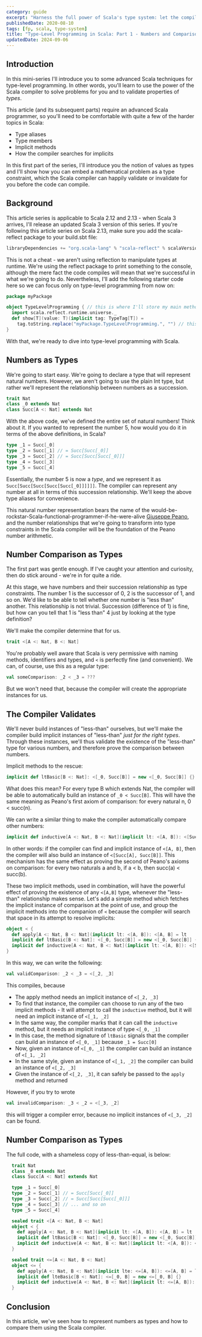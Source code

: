 ```yaml
---
category: guide
excerpt: "Harness the full power of Scala's type system: let the compiler infer complex type relationships for you at compile time"
publishedDate: 2020-08-10
tags: [fp, scala, type-system]
title: "Type-Level Programming in Scala: Part 1 - Numbers and Comparisons"
updatedDate: 2024-09-06
---
```


## Introduction

In this mini-series I'll introduce you to some advanced Scala techniques for type-level programming. In other words, you'll learn to use the power of the Scala compiler to solve problems for you and to validate properties of _types_.

This article (and its subsequent parts) require an advanced Scala programmer, so you'll need to be comfortable with quite a few of the harder topics in Scala:

- Type aliases
- Type members
- Implicit methods
- How the compiler searches for implicits

In this first part of the series, I'll introduce you the notion of values as types and I'll show how you can embed a mathematical problem as a type constraint, which the Scala compiler can happily validate or invalidate for you before the code can compile.

## Background

This article series is applicable to Scala 2.12 and 2.13 - when Scala 3 arrives, I'll release an updated Scala 3 version of this series. If you're following this article series on Scala 2.13, make sure you add the scala-reflect package to your build.sbt file:

```scala
libraryDependencies += "org.scala-lang" % "scala-reflect" % scalaVersion.value
```

This is not a cheat - we aren't using reflection to manipulate types at runtime. We're using the reflect package to print something to the console, although the mere fact the code compiles will mean that we're successful in what we're going to do. Nevertheless, I'll add the following starter code here so we can focus only on type-level programming from now on:

```scala
package myPackage

object TypeLevelProgramming { // this is where I'll store my main method
  import scala.reflect.runtime.universe._
  def show[T](value: T)(implicit tag: TypeTag[T]) =
    tag.toString.replace("myPackage.TypeLevelProgramming.", "") // this will be very verbose otherwise
}
```

With that, we're ready to dive into type-level programming with Scala.

## Numbers as Types

We're going to start easy. We're going to declare a type that will represent natural numbers. However, we aren't going to use the plain Int type, but rather we'll represent the relationship between numbers as a succession.

```scala
trait Nat
class _0 extends Nat
class Succ[A <: Nat] extends Nat
```

With the above code, we've defined the entire set of natural numbers! Think about it. If you wanted to represent the number 5, how would you do it in terms of the above definitions, in Scala?

```scala
type _1 = Succ[_0]
type _2 = Succ[_1] // = Succ[Succ[_0]]
type _3 = Succ[_2] // = Succ[Succ[Succ[_0]]]
type _4 = Succ[_3]
type _5 = Succ[_4]
```

Essentially, the number 5 is now a _type_, and we represent it as `Succ[Succ[Succ[Succ[Succ[_0]]]]]]`. The compiler can represent any number at all in terms of this succession relationship. We'll keep the above type aliases for convenience.

This natural number representation bears the name of the would-be-rockstar-Scala-functional-programmer-if-he-were-alive [Giuseppe Peano](https://en.wikipedia.org/wiki/Giuseppe_Peano), and the number relationships that we're going to transform into type constraints in the Scala compiler will be the foundation of the Peano number arithmetic.

## Number Comparison as Types

The first part was gentle enough. If I've caught your attention and curiosity, then do stick around - we're in for quite a ride.

At this stage, we have numbers and their succession relationship as type constraints. The number 1 is the successor of 0, 2 is the successor of 1, and so on. We'd like to be able to tell whether one number is "less than" another. This relationship is not trivial. Succession (difference of 1) is fine, but how can you tell that 1 is "less than" 4 just by looking at the type definition?

We'll make the compiler determine that for us.

```scala
trait <[A <: Nat, B <: Nat]
```

You're probably well aware that Scala is very permissive with naming methods, identifiers and types, and `<` is perfectly fine (and convenient). We can, of course, use this as a regular type:

```scala
val someComparison: _2 < _3 = ???
```

But we won't need that, because the compiler will create the appropriate instances for us.

## The Compiler Validates

We'll never build instances of "less-than" ourselves, but we'll make the compiler build implicit instances of "less-than" _just for the right types_. Through these instances, we'll thus validate the existence of the "less-than" type for various numbers, and therefore prove the comparison between numbers.

Implicit methods to the rescue:

```scala
implicit def ltBasic[B <: Nat]: <[_0, Succ[B]] = new <[_0, Succ[B]] {}
```

What does this mean? For every type B which extends Nat, the compiler will be able to automatically build an instance of `_0 < Succ[B]`. This will have the same meaning as Peano's first axiom of comparison: for every natural n, 0 < succ(n).

We can write a similar thing to make the compiler automatically compare other numbers:

```scala
implicit def inductive[A <: Nat, B <: Nat](implicit lt: <[A, B]): <[Succ[A], Succ[B]] = new <[Succ[A], Succ[B]] {}
```

In other words: if the compiler can find and implicit instance of `<[A, B]`, then the compiler will also build an instance of `<[Succ[A], Succ[B]]`. This mechanism has the same effect as proving the second of Peano's axioms on comparison: for every two naturals a and b, if a < b, then succ(a) < succ(b).

These two implicit methods, used in combination, will have the powerful effect of proving the existence of any `<[A,B]` type, whenever the "less-than" relationship makes sense. Let's add a simple method which fetches the implicit instance of comparison at the point of use, and group the implicit methods into the companion of `<` because the compiler will search that space in its attempt to resolve implicits:

```scala
object < {
  def apply[A <: Nat, B <: Nat](implicit lt: <[A, B]): <[A, B] = lt
  implicit def ltBasic[B <: Nat]: <[_0, Succ[B]] = new <[_0, Succ[B]] {}
  implicit def inductive[A <: Nat, B <: Nat](implicit lt: <[A, B]): <[Succ[A], Succ[B]] = new <[Succ[A], Succ[B]] {}
}
```

In this way, we can write the following:

```scala
val validComparison: _2 < _3 = <[_2, _3]
```

This compiles, because

- The apply method needs an implicit instance of `<[_2, _3]`
- To find that instance, the compiler can choose to run any of the two implicit methods - It will attempt to call the `inductive` method, but it will need an implicit instance of `<[_1, _2]`
- In the same way, the compiler marks that it can call the `inductive` method, but it needs an implicit instance of type `<[_0, _1]`
- In this case, the method signature of `ltBasic` signals that the compiler can build an instance of `<[_0, _1]` because `_1 = Succ[0]`
- Now, given an instance of `<[_0, _1]` the compiler can build an instance of `<[_1, _2]`
- In the same style, given an instance of `<[_1, _2]` the compiler can build an instance of `<[_2, _3]`
- Given the instance of `<[_2, _3]`, it can safely be passed to the `apply` method and returned

However, if you try to wrote

```scala
val invalidComparison: _3 < _2 = <[_3, _2]
```

this will trigger a compiler error, because no implicit instances of `<[_3, _2]` can be found.

## Number Comparison as Types

The full code, with a shameless copy of less-than-equal, is below:

```scala
  trait Nat
  class _0 extends Nat
  class Succ[A <: Nat] extends Nat

  type _1 = Succ[_0]
  type _2 = Succ[_1] // = Succ[Succ[_0]]
  type _3 = Succ[_2] // = Succ[Succ[Succ[_0]]]
  type _4 = Succ[_3] // ... and so on
  type _5 = Succ[_4]

  sealed trait <[A <: Nat, B <: Nat]
  object < {
    def apply[A <: Nat, B <: Nat](implicit lt: <[A, B]): <[A, B] = lt
    implicit def ltBasic[B <: Nat]: <[_0, Succ[B]] = new <[_0, Succ[B]] {}
    implicit def inductive[A <: Nat, B <: Nat](implicit lt: <[A, B]): <[Succ[A], Succ[B]] = new <[Succ[A], Succ[B]] {}
  }

  sealed trait <=[A <: Nat, B <: Nat]
  object <= {
    def apply[A <: Nat, B <: Nat](implicit lte: <=[A, B]): <=[A, B] = lte
    implicit def lteBasic[B <: Nat]: <=[_0, B] = new <=[_0, B] {}
    implicit def inductive[A <: Nat, B <: Nat](implicit lt: <=[A, B]): <=[Succ[A], Succ[B]] = new <=[Succ[A], Succ[B]] {}
  }
```

## Conclusion

In this article, we've seen how to represent numbers as types and how to compare them using the Scala compiler.
